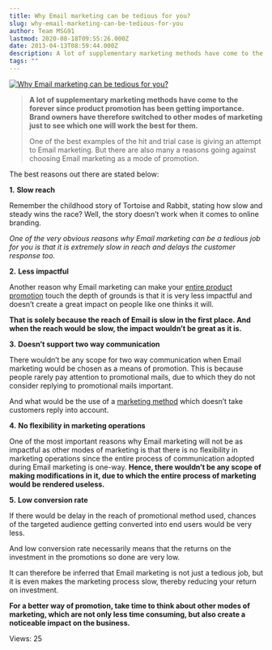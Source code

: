 ```yaml
---
title: Why Email marketing can be tedious for you?
slug: why-email-marketing-can-be-tedious-for-you
author: Team MSG91
lastmod: 2020-08-18T09:55:26.000Z
date: 2013-04-13T08:59:44.000Z
description: A lot of supplementary marketing methods have come to the forever since product promotion has been getting importance. Brand owners have therefore switched to other modes of marketing just to see which one will work the best for them.
tags: ""
---
```



[![Why Email marketing can be tedious for you?](https://images-msg91.s3.ap-south-1.amazonaws.com/content/images/wordpress/2013/05/email-marketing.png)](https://msg91.com/guide/why-email-marketing-can-be-tedious-for-you/ "Why Email marketing can be tedious for you?!")


> 
> **A lot of supplementary marketing methods have come to the forever since product promotion has been getting importance. Brand owners have therefore switched to other modes of marketing just to see which one will work the best for them.**
> 
> 
> One of the best examples of the hit and trial case is giving an attempt to Email marketing. But there are also many a reasons going against choosing Email marketing as a mode of promotion.
> 
> 
> 


The best reasons out there are stated below:


**1.** **Slow reach**


Remember the childhood story of Tortoise and Rabbit, stating how slow and steady wins the race? Well, the story doesn’t work when it comes to online branding.


*One of the very obvious reasons why Email marketing can be a tedious job for you is that it is extremely slow in reach and delays the customer response too.*


**2.** **Less impactful**


Another reason why Email marketing can make your [entire product promotion](https://msg91.com/bulksms.php "Product Promotion") touch the depth of grounds is that it is very less impactful and doesn’t create a great impact on people like one thinks it will.


**That is solely because the reach of Email is slow in the first place. And when the reach would be slow, the impact wouldn’t be great as it is.**


**3.** **Doesn’t support two way communication**


There wouldn’t be any scope for two way communication when Email marketing would be chosen as a means of promotion. This is because people rarely pay attention to promotional mails, due to which they do not consider replying to promotional mails important.


And what would be the use of a [marketing method](https://msg91.com/guide/sms-solutions-accommodating-your-marketing-needs/ "SMS solutions – accommodating your marketing needs") which doesn’t take customers reply into account.


**4.** **No flexibility in marketing operations**


One of the most important reasons why Email marketing will not be as impactful as other modes of marketing is that there is no flexibility in marketing operations since the entire process of communication adopted during Email marketing is one-way. **Hence, there wouldn’t be any scope of making modifications in it, due to which the entire process of marketing would be rendered useless.**


**5.** **Low conversion rate**


If there would be delay in the reach of promotional method used, chances of the targeted audience getting converted into end users would be very less.


And low conversion rate necessarily means that the returns on the investment in the promotions so done are very low.


It can therefore be inferred that Email marketing is not just a tedious job, but it is even makes the marketing process slow, thereby reducing your return on investment.


**For a better way of promotion, take time to think about other modes of marketing, which are not only less time consuming, but also create a noticeable impact on the business.**



 Views: 25




